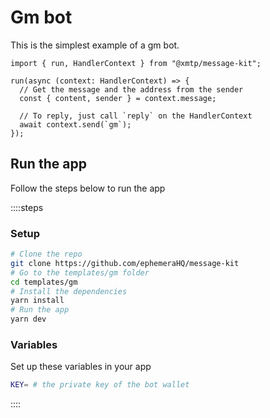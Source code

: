 # Gm bot

This is the simplest example of a gm bot.

```tsx [gm.ts]
import { run, HandlerContext } from "@xmtp/message-kit";

run(async (context: HandlerContext) => {
  // Get the message and the address from the sender
  const { content, sender } = context.message;

  // To reply, just call `reply` on the HandlerContext
  await context.send(`gm`);
});
```

## Run the app

Follow the steps below to run the app

::::steps

### Setup

```bash [cmd]
# Clone the repo
git clone https://github.com/ephemeraHQ/message-kit
# Go to the templates/gm folder
cd templates/gm
# Install the dependencies
yarn install
# Run the app
yarn dev
```

### Variables

Set up these variables in your app

```bash [cmd]
KEY= # the private key of the bot wallet
```

::::
